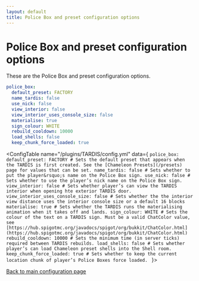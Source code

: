 ```yaml
---
layout: default
title: Police Box and preset configuration options
---
```



# Police Box and preset configuration options

These are the Police Box and preset configuration options.

```yaml title="/plugins/TARDIS/config.yml"
police_box:
  default_preset: FACTORY
  name_tardis: false
  use_nick: false
  view_interior: false
  view_interior_uses_console_size: false
  materialise: true
  sign_colour: WHITE
  rebuild_cooldown: 10000
  load_shells: false
  keep_chunk_force_loaded: true
```

<ConfigTable name="/plugins/TARDIS/config.yml" data={
    `police_box:
        default_preset: FACTORY # Sets the default preset that appears when the TARDIS is first created. See the [Chameleon Presets](/presets) page for values that can be set.
        name_tardis: false # Sets whether to put the player&rsquo;s name on the Police Box sign.
        use_nick: false # Sets whether to use the player’s nick name on the Police Box sign.
        view_interior: false # Sets whether player’s can view the TARDIS interior when opening hte exterior TARDIS door.
        view_interior_uses_console_size: false # Sets whether the the interior view distance uses the interior console size or a default 16 blocks
        materialise: true # Sets whether the TARDIS runs the materialising animation when it takes off and lands.
        sign_colour: WHITE # Sets the colour of the text on a TARDIS sign. Must be a valid ChatColor value, see [https://hub.spigotmc.org/javadocs/spigot/org/bukkit/ChatColor.html](https://hub.spigotmc.org/javadocs/spigot/org/bukkit/ChatColor.html)
        rebuild_cooldown: 10000 # Sets the minimum time (in server ticks) required between TARDIS rebuilds.
        load_shells: false # Sets whether player’s can load Chameleon preset shells into the Shell room.
        keep_chunk_force_loaded: true # Sets whether to keep the current location chunk of player’s Police Boxes force loaded.
    `
}>

</ConfigTable>

[Back to main configuration page](/configuration)
